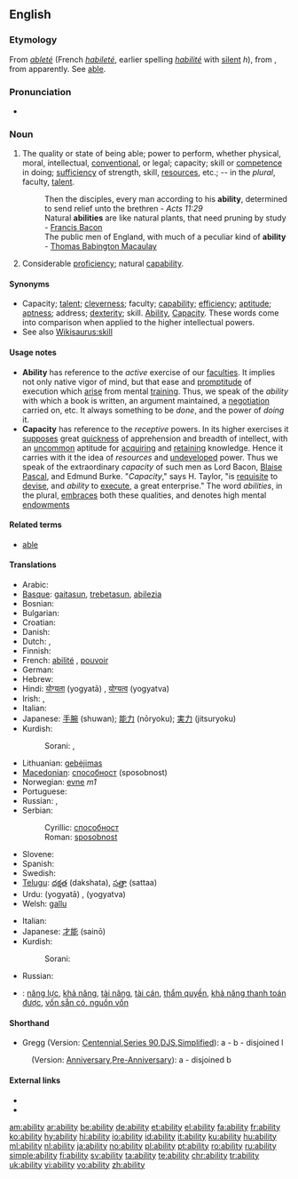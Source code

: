 {{also|-ability}}

==English==
{{wikipedia|dab=ability}}

===Etymology===
From {{etyl|fro}} ''[[ableté]]'' (French ''[[habileté]]'', earlier spelling ''[[habilité]]'' with [[silent]] ''h''), from {{etyl|la}} {{term|habilitas||[[aptitude]], ability}}, from {{term|habilis||apt, able}} apparently.  See [[able]].

===Pronunciation===
* {{audio|en-us-ability.ogg|Audio (US)}}

===Noun===
{{en-noun|abilit|ies}}

# The quality or state of being able; power to perform, whether physical, moral, intellectual, [[conventional]], or legal; capacity; skill or [[competence]] in doing; [[sufficiency]] of strength, skill, [[resources]], etc.; -- in the ''plural'', faculty, [[talent]].
#: Then the disciples, every man according to his '''ability''', determined to send relief unto the brethren - ''Acts 11:29''
#: Natural '''abilities''' are like natural plants, that need pruning by study - [[w:Francis Bacon|Francis Bacon]]
#: The public men of England, with much of a peculiar kind of '''ability''' - [[w:Thomas Babington Macaulay|Thomas Babington Macaulay]]
# Considerable [[proficiency]]; natural [[capability]].

====Synonyms====
* Capacity; [[talent]]; [[cleverness]]; faculty; [[capability]]; [[efficiency]]; [[aptitude]]; [[aptness]]; address; [[dexterity]]; skill. [[ability|Ability]], [[capacity|Capacity]]. These words come into comparison when applied to the higher intellectual powers.
* See also [[Wikisaurus:skill]]

====Usage notes====
* '''Ability''' has reference to the ''active'' exercise of our [[faculties]]. It implies not only native vigor of mind, but that ease and [[promptitude]] of execution which [[arise]] from mental [[training]]. Thus, we speak of the ''ability'' with which a book is written, an argument maintained, a [[negotiation]] carried on, etc. It always something to be ''done'', and the power of ''doing'' it.
* '''Capacity''' has reference to the ''receptive'' powers. In its higher exercises it [[suppose]]s great [[quickness]] of apprehension and breadth of intellect, with an [[uncommon]] aptitude for [[acquiring]] and [[retaining]] knowledge. Hence it carries with it the idea of ''resources'' and [[undeveloped]] power. Thus we speak of the extraordinary ''capacity'' of such men as Lord Bacon, [[Blaise]] [[Pascal]], and Edmund Burke. "''Capacity''," says H. Taylor, "is [[requisite]] to [[devise]], and ''ability'' to [[execute]], a great enterprise." The word ''abilities'', in the plural, [[embraces]] both these qualities, and denotes high mental [[endowments]]

====Related terms====
* [[able]]

====Translations====
{{trans-top|quality or state of being able}}
* Arabic: {{Arab|[[القدرة]]}}
* [[Basque]]: [[gaitasun]], [[trebetasun]], [[abilezia]]
* Bosnian: {{t-|bs|sposobnost|f}}
* Bulgarian: {{t|bg|вещина, кадърност, ловкост|sc=Cyrl}}
* Croatian: {{t-|hr|sposobnost|f}}
* Danish: {{t-|da|evne|c}}
* Dutch: {{t+|nl|vaardigheid}}, {{t+|nl|vermogen}}
* Finnish: {{t+|fi|kyky}}
* French: [[abilité]] {{f}}, [[pouvoir]] {{m}}
* German: {{t+|de|Fähigkeit|f}}
* Hebrew: {{he-link|יכולת|yakhólet}} {{f}}
* Hindi: [[योग्यता]] (yogyatā) {{f}}, [[योग्यत्व]] (yogyatva) {{m}}
* Irish: {{t-|ga|ábaltacht|f|xs=Irish}}, {{t-|ga|cumas|m|xs=Irish}}
* Italian: {{t+|it|abilità|f}}
* Japanese: [[手腕]] (shuwan); [[能力]] (nōryoku); [[実力]] (jitsuryoku)
* Kurdish:
*: Sorani: {{t|ku|ده‌ره‌قه‌ت|tr=daraqat|sc=ku-Arab}}, {{t|ku|له‌ده‌س هاتن|tr=ladas hAtin|sc=ku-Arab}}
{{trans-mid}}
* Lithuanian: [[gebėjimas]] {{m}}
* [[Macedonian]]: [[способност]] (sposobnost)
* Norwegian: [[evne]] ''m1''
* Portuguese: {{t+|pt|habilidade}}
* Russian: {{t+|ru|возможность|f|tr=vozmóžnost'|sc=Cyrl}}, {{t+|ru|способность|f|tr=sposóbnost'|sc=Cyrl}}
* Serbian:
*: Cyrillic: [[способност]] {{f}}
*: Roman: [[sposobnost]] {{f}}
* Slovene: {{t-|sl|zmožnost|f}}
* Spanish: {{t-|es|habilidad|f}}
* Swedish: {{t+|sv|förmåga|c}}
* [[Telugu]]: [[దక్షత]] (dakshata), [[సత్తా]] (sattaa)
* Urdu: {{ur-Arab|[[یوگیتا]]}} (yogyatā) {{f}}, {{ur-Arab|[[یوگیتو]]}} (yogyatva) {{m}}
* Welsh: [[gallu]]
{{trans-bottom}}

{{trans-top|natural capability}}
* Italian: {{t|it|capacità|f}}
* Japanese: [[才能]] (sainō)
* Kurdish:
*: Sorani: {{t|ku|توانا|tr=twAnA|sc=ku-Arab}}
{{trans-mid}}
* Russian: {{t+|ru|способность|f|tr=sposóbnost'|sc=Cyrl}}
{{trans-bottom}}

{{checktrans-top}}
* {{ttbc|Vietnamese}}: [[năng lực]], [[khả năng]], [[tài năng]], [[tài cán]], [[thẩm quyền]], [[khả năng thanh toán được]], [[vốn sẵn có, nguồn vốn]]
{{trans-bottom}}

====Shorthand====
* Gregg (Version: [http://en.wikipedia.org/wiki/Gregg_Shorthand#Centennial_Gregg_Shorthand Centennial],[http://en.wikipedia.org/wiki/Gregg_Shorthand#Series_90_Gregg_Shorthand  Series 90],[http://en.wikipedia.org/wiki/Gregg_Shorthand#Diamond_Jubilee_Gregg_Shorthand  DJS],[http://en.wikipedia.org/wiki/Gregg_Shorthand#Simplified_Gregg_Shorthand Simplified]): a - b - disjoined l
: (Version: [http://en.wikipedia.org/wiki/Gregg_Shorthand#Anniversary_Gregg_Shorthand Anniversary],[http://en.wikipedia.org/wiki/Gregg_Shorthand#Pre-Anniversary_Gregg_Shorthand Pre-Anniversary]): a - disjoined b

====External links====
* {{R:Webster 1913}}
* {{R:Century 1911}}

[[am:ability]]
[[ar:ability]]
[[be:ability]]
[[de:ability]]
[[et:ability]]
[[el:ability]]
[[fa:ability]]
[[fr:ability]]
[[ko:ability]]
[[hy:ability]]
[[hi:ability]]
[[io:ability]]
[[id:ability]]
[[it:ability]]
[[ku:ability]]
[[hu:ability]]
[[ml:ability]]
[[nl:ability]]
[[ja:ability]]
[[no:ability]]
[[pl:ability]]
[[pt:ability]]
[[ro:ability]]
[[ru:ability]]
[[simple:ability]]
[[fi:ability]]
[[sv:ability]]
[[ta:ability]]
[[te:ability]]
[[chr:ability]]
[[tr:ability]]
[[uk:ability]]
[[vi:ability]]
[[vo:ability]]
[[zh:ability]]